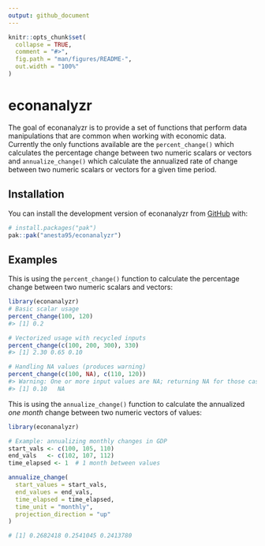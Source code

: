 ```yaml
---
output: github_document
---
```


<!-- README.md is generated from README.Rmd. Please edit that file -->

```r
knitr::opts_chunk$set(
  collapse = TRUE,
  comment = "#>",
  fig.path = "man/figures/README-",
  out.width = "100%"
)
```

# econanalyzr

<!-- badges: start -->
<!-- badges: end -->

The goal of econanalyzr is to provide a set of functions that perform data manipulations
that are common when working with economic data. Currently the only functions available
are the `percent_change()` which calculates the percentage change between two 
numeric scalars or vectors and  `annualize_change()` which calculate the 
annualized rate of change between two numeric scalars or vectors for a given time period.

## Installation

You can install the development version of econanalyzr from [GitHub](https://github.com/) with:

``` r
# install.packages("pak")
pak::pak("anesta95/econanalyzr")
```

## Examples
This is using the `percent_change()` function to calculate the percentage change 
between two numeric scalars and vectors:

```r
library(econanalyzr)
# Basic scalar usage
percent_change(100, 120)
#> [1] 0.2

# Vectorized usage with recycled inputs
percent_change(c(100, 200, 300), 330)
#> [1] 2.30 0.65 0.10

# Handling NA values (produces warning)
percent_change(c(100, NA), c(110, 120))
#> Warning: One or more input values are NA; returning NA for those cases.
#> [1] 0.10   NA
```



This is using the `annualize_change()` function to calculate the annualized
_one month_ change between two numeric vectors of values:

```r
library(econanalyzr)

# Example: annualizing monthly changes in GDP
start_vals <- c(100, 105, 110)
end_vals   <- c(102, 107, 112)
time_elapsed <- 1  # 1 month between values

annualize_change(
  start_values = start_vals,
  end_values = end_vals,
  time_elapsed = time_elapsed,
  time_unit = "monthly",
  projection_direction = "up"
)

# [1] 0.2682418 0.2541045 0.2413780
```

